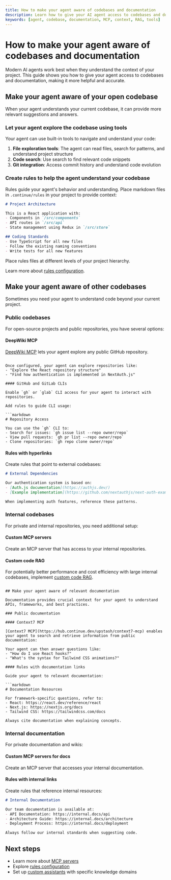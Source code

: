 ```yaml
---
title: How to make your agent aware of codebases and documentation
description: Learn how to give your AI agent access to codebases and documentation for more context-aware assistance
keywords: [agent, codebase, documentation, MCP, context, RAG, tools]
---
```


# How to make your agent aware of codebases and documentation

Modern AI agents work best when they understand the context of your project. This guide shows you how to give your agent access to codebases and documentation, making it more helpful and accurate.

## Make your agent aware of your open codebase

When your agent understands your current codebase, it can provide more relevant suggestions and answers.

### Let your agent explore the codebase using tools

Your agent can use built-in tools to navigate and understand your code:

1. **File exploration tools**: The agent can read files, search for patterns, and understand project structure
2. **Code search**: Use search to find relevant code snippets
3. **Git integration**: Access commit history and understand code evolution

### Create rules to help the agent understand your codebase

Rules guide your agent's behavior and understanding. Place markdown files in `.continue/rules` in your project to provide context:

```markdown
# Project Architecture

This is a React application with:
- Components in `/src/components`
- API routes in `/src/api`
- State management using Redux in `/src/store`

## Coding Standards
- Use TypeScript for all new files
- Follow the existing naming conventions
- Write tests for all new features
```

<Tip>
Place rules files at different levels of your project hierarchy.
</Tip>

Learn more about [rules configuration](/reference/config/continuerules).

## Make your agent aware of other codebases

Sometimes you need your agent to understand code beyond your current project.

### Public codebases

For open-source projects and public repositories, you have several options:

#### DeepWiki MCP

[DeepWiki MCP](hub.continue.dev/deepwiki/deepwiki-mcp) lets your agent explore any public GitHub repository.
```

Once configured, your agent can explore repositories like:
- "Explore the React repository structure"
- "Find how authentication is implemented in NextAuth.js"

#### GitHub and GitLab CLIs

Enable `gh` or `glab` CLI access for your agent to interact with repositories.

Add rules to guide CLI usage:

```markdown
# Repository Access

You can use the `gh` CLI to:
- Search for issues: `gh issue list --repo owner/repo`
- View pull requests: `gh pr list --repo owner/repo`
- Clone repositories: `gh repo clone owner/repo`
```

#### Rules with hyperlinks

Create rules that point to external codebases:

```markdown
# External Dependencies

Our authentication system is based on:
- [Auth.js documentation](https://authjs.dev/)
- [Example implementation](https://github.com/nextauthjs/next-auth-example)

When implementing auth features, reference these patterns.
```

### Internal codebases

For private and internal repositories, you need additional setup:

#### Custom MCP servers

Create an MCP server that has access to your internal repositories.

#### Custom code RAG

For potentially better performance and cost efficiency with large internal codebases, implement [custom code RAG](/guides/customize-chat#codebase-retrieval).

```

## Make your agent aware of relevant documentation

Documentation provides crucial context for your agent to understand APIs, frameworks, and best practices.

### Public documentation

#### Context7 MCP

[Context7 MCP](https://hub.continue.dev/upstash/context7-mcp) enables your agent to search and retrieve information from public documentation:

Your agent can then answer questions like:
- "How do I use React hooks?"
- "What's the syntax for Tailwind CSS animations?"

#### Rules with documentation links

Guide your agent to relevant documentation:

```markdown
# Documentation Resources

For framework-specific questions, refer to:
- React: https://react.dev/reference/react
- Next.js: https://nextjs.org/docs
- Tailwind CSS: https://tailwindcss.com/docs

Always cite documentation when explaining concepts.
```

### Internal documentation

For private documentation and wikis:

#### Custom MCP servers for docs

Create an MCP server that accesses your internal documentation.

#### Rules with internal links

Create rules that reference internal resources:

```markdown
# Internal Documentation

Our team documentation is available at:
- API Documentation: https://internal.docs/api
- Architecture Guide: https://internal.docs/architecture
- Deployment Process: https://internal.docs/deployment

Always follow our internal standards when suggesting code.
```

## Next steps

- Learn more about [MCP servers](/reference/mcp)
- Explore [rules configuration](/reference/config/continuerules)
- Set up [custom assistants](/guides/understanding-assistants) with specific knowledge domains